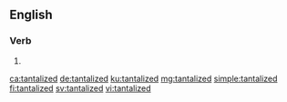 ==English==

===Verb===
{{head|en|verb form}}

# {{en-past of|tantalize}}

[[ca:tantalized]]
[[de:tantalized]]
[[ku:tantalized]]
[[mg:tantalized]]
[[simple:tantalized]]
[[fi:tantalized]]
[[sv:tantalized]]
[[vi:tantalized]]
